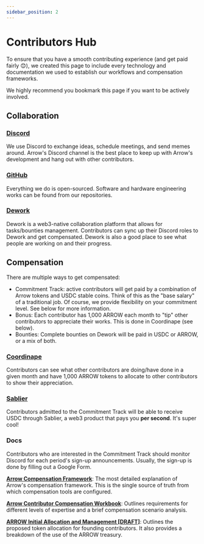 ```yaml
---
sidebar_position: 2
---
```

# Contributors Hub

To ensure that you have a smooth contributing experience (and get paid fairly 😊), we created this page to include every technology and documentation we used to establish our workflows and compensation frameworks.

We highly recommend you bookmark this page if you want to be actively involved.

## Collaboration

### [Discord](https://discord.com/invite/fab4bxaAW9)
We use Discord to exchange ideas, schedule meetings, and send memes around. Arrow's Discord channel is the best place to keep up with Arrow's development and hang out with other contributors.

### [GitHub](https://github.com/Arrow-air)
Everything we do is open-sourced. Software and hardware engineering works can be found from our repositories. 

### [Dework](https://app.dework.xyz/arrow-air)
Dework is a web3-native collaboration platform that allows for tasks/bounties management. Contributors can sync up their Discord roles to Dework and get compensated. Dework is also a good place to see what people are working on and their progress.

## Compensation

There are multiple ways to get compensated:
* Commitment Track: active contributors will get paid by a combination of Arrow tokens and USDC stable coins. Think of this as the "base salary" of a traditional job. Of course, we provide flexibility on your commitment level. See below for more information.
* Bonus: Each contributor has 1,000 ARROW each month to "tip" other contributors to appreciate their works. This is done in Coordinape (see below).
* Bounties: Complete bounties on Dework will be paid in USDC or ARROW, or a mix of both.


### [Coordinape](https://app.coordinape.com/)
Contributors can see what other contributors are doing/have done in a given month and have 1,000 ARROW tokens to allocate to other contributors to show their appreciation.

### [Sablier](https://app.sablier.finance/)
Contributors admitted to the Commitment Track will be able to receive USDC through Sablier, a web3 product that pays you **per second**. It's super cool!

### Docs
Contributors who are interested in the Commitment Track should monitor Discord for each period's sign-up announcements. Usually, the sign-up is done by filling out a Google Form.

[**Arrow Compensation Framework**](https://docs.google.com/document/d/1GbhslaFcHT1w2zCWbtLFafrsW_QIZ7fxcQXicGOa5Hw/edit?usp=sharing): The most detailed explanation of Arrow's compensation framework. This is the single source of truth from which compensation tools are configured.

[**Arrow Contributor Compensation Workbook**](https://docs.google.com/spreadsheets/d/1Mngt2VHdpZgCwRceVHUqXD9ufMx2gninVBPxm0RkXRQ/edit?usp=sharing): Outlines requirements for different levels of expertise and a brief compensation scenario analysis.

[**ARROW Initial Allocation and Management [DRAFT]**](https://docs.google.com/document/d/19yGuWkonvxdYrXz8rXYAXg1EwEluPGvrLS64dcmEK6Y/edit?usp=sharing): Outlines the proposed token allocation for founding contributors. It also provides a breakdown of the use of the ARROW treasury.

